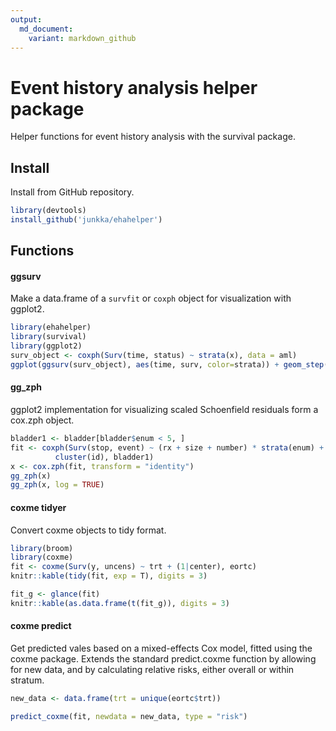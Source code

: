 ```yaml
---
output:
  md_document:
    variant: markdown_github
---
```


# Event history analysis helper package

Helper functions for event history analysis with the survival package.

## Install

Install from GitHub repository.

```r
library(devtools)
install_github('junkka/ehahelper')
```

## Functions

#### ggsurv

Make a data.frame of a `survfit` or `coxph` object for visualization with ggplot2.


```r
library(ehahelper)
library(survival)
library(ggplot2)
surv_object <- coxph(Surv(time, status) ~ strata(x), data = aml)
ggplot(ggsurv(surv_object), aes(time, surv, color=strata)) + geom_step()
```

#### gg_zph

ggplot2 implementation for visualizing scaled Schoenfield residuals form a cox.zph object.

```r
bladder1 <- bladder[bladder$enum < 5, ] 
fit <- coxph(Surv(stop, event) ~ (rx + size + number) * strata(enum) + 
          cluster(id), bladder1)
x <- cox.zph(fit, transform = "identity")
gg_zph(x)
gg_zph(x, log = TRUE)
```

#### coxme tidyer

Convert coxme objects to tidy format.

```r
library(broom)
library(coxme)
fit <- coxme(Surv(y, uncens) ~ trt + (1|center), eortc)
knitr::kable(tidy(fit, exp = T), digits = 3)
```


```r
fit_g <- glance(fit)
knitr::kable(as.data.frame(t(fit_g)), digits = 3)
```


#### coxme predict

Get predicted vales based on a mixed-effects Cox model, fitted using the coxme package. Extends the standard predict.coxme function by allowing for new data, and by calculating relative risks, either overall or within stratum.

```r
new_data <- data.frame(trt = unique(eortc$trt))

predict_coxme(fit, newdata = new_data, type = "risk")
```

